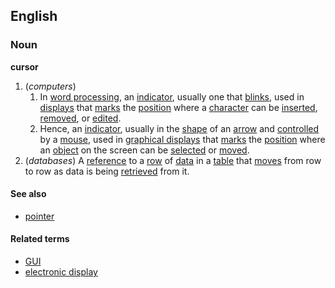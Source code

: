 ==English==
=== Noun ===
'''cursor'''
# (''computers'')
## In [[word processing]], an [[indicator]], usually one that [[blink]]s, used in [[display]]s that [[mark]]s the [[position]] where a [[character]] can be [[insert]]ed, [[remove]]d, or [[edit]]ed.
## Hence, an [[indicator]], usually in the [[shape]] of an [[arrow]] and [[control]]led by a [[mouse]], used in [[graphical display]]s that [[mark]]s the [[position]] where an [[object]] on the screen can be [[select]]ed or [[move]]d.
# (''databases'') A [[reference]] to a [[row]] of [[data]] in a [[table]] that [[move]]s from row to row as data is being [[retrieve]]d from it.

==== See also ====
*[[pointer]]

==== Related terms ====
*[[GUI]]
*[[electronic display]]